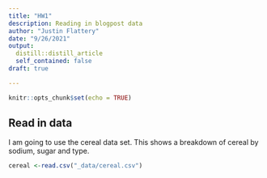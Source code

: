 ```yaml
---
title: "HW1"
description: Reading in blogpost data
author: "Justin Flattery"
date: "9/26/2021"
output: 
  distill::distill_article
  self_contained: false
draft: true 

---
```


```r
knitr::opts_chunk$set(echo = TRUE)
```

## Read in data

I am going to use the cereal data set. This shows a breakdown of cereal by sodium, sugar and type.



```r
cereal <-read.csv("_data/cereal.csv")
```

